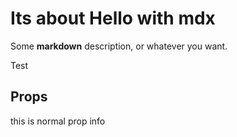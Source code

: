 
<Meta title='MDX/Badge' component={Hello}  />

# Its about Hello with mdx

Some **markdown** description, or whatever you want.


<Story name="Test">
    <div>Test</div>
</Story>


## Props
this is normal prop info